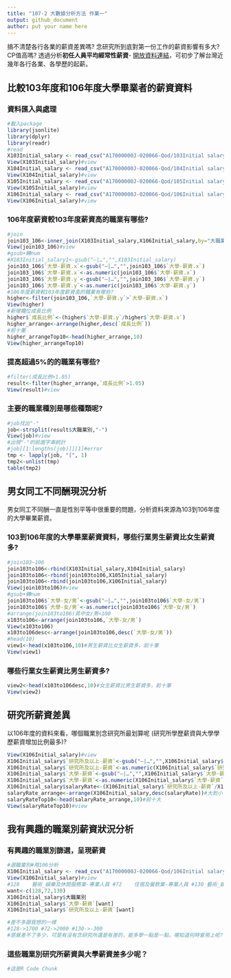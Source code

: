 ```yaml
---
title: "107-2 大數據分析方法 作業一"
output: github_document
author: put your name here
---
```


搞不清楚各行各業的薪資差異嗎? 念研究所到底對第一份工作的薪資影響有多大? CP值高嗎? 透過分析**初任人員平均經常性薪資**- [開放資料連結](https://data.gov.tw/dataset/6647)，可初步了解台灣近幾年各行各業、各學歷的起薪。

## 比較103年度和106年度大學畢業者的薪資資料

### 資料匯入與處理
```r
#載入package
library(jsonlite)
library(dplyr)
library(readr)
#read
X103Initial_salary <- read_csv("A17000000J-020066-Qod/103Initial salary.csv")
View(X103Initial_salary)#view
X104Initial_salary <- read_csv("A17000000J-020066-Qod/104Initial salary.csv")
View(X104Initial_salary)#view
X105Initial_salary <- read_csv("A17000000J-020066-Qod/105Initial salary.csv")
View(X105Initial_salary)#view
X106Initial_salary <- read_csv("A17000000J-020066-Qod/106Initial salary.csv")
View(X106Initial_salary)#view
```

### 106年度薪資較103年度薪資高的職業有哪些? 
```r
#join
join103_106<-inner_join(X103Initial_salary,X106Initial_salary,by="大職業別")
View(join103_106)#view
#gsub+轉num
#X103Initial_salary1<-gsub("—|…","",X103Initial_salary)
join103_106$`大學-薪資.x`<-gsub("—|…","",join103_106$`大學-薪資.x`)
join103_106$`大學-薪資.x`<-as.numeric(join103_106$`大學-薪資.x`)
join103_106$`大學-薪資.y`<-gsub("—|…","",join103_106$`大學-薪資.y`)
join103_106$`大學-薪資.y`<-as.numeric(join103_106$`大學-薪資.y`)
#106年度薪資較103年度薪資高的職業有哪些?
higher<-filter(join103_106,`大學-薪資.y`>`大學-薪資.x`)
View(higher)
#新增欄位成長比例
higher$`成長比例`<-(higher$`大學-薪資.y`/higher$`大學-薪資.x`)
higher_arrange<-arrange(higher,desc(`成長比例`))
#前十筆
higher_arrangeTop10<-head(higher_arrange,10)
View(higher_arrangeTop10)
```

### 提高超過5%的的職業有哪些? 
```r
#filter(成長比例>1.05)
result<-filter(higher_arrange,`成長比例`>1.05)
View(result)#view
```

### 主要的職業種別是哪些種類呢?
```r
#job找出"-"
job<-strsplit(result$大職業別,"-")
View(job)#view
#出現"-"的前面字串統計
#job[[1:lengths(job)]][1]#error
tmp <- lapply(job, "[", 1)
tmp2<-unlist(tmp)
table(tmp2)
```

## 男女同工不同酬現況分析

男女同工不同酬一直是性別平等中很重要的問題，分析資料來源為103到106年度的大學畢業薪資。

### 103到106年度的大學畢業薪資資料，哪些行業男生薪資比女生薪資多?
```r
#join103~106
join103to106<-rbind(X103Initial_salary,X104Initial_salary)
join103to106<-rbind(join103to106,X105Initial_salary)
join103to106<-rbind(join103to106,X106Initial_salary)
View(join103to106)#view
#gsub+轉num
join103to106$`大學-女/男`<-gsub("—|…","",join103to106$`大學-女/男`)
join103to106$`大學-女/男`<-as.numeric(join103to106$`大學-女/男`)
#arrange(join103to106)其中女/男<100
x103to106<-arrange(join103to106,`大學-女/男`)
View(x103to106)
x103to106desc<-arrange(join103to106,desc(`大學-女/男`))
#head(10)
view1<-head(x103to106,10)#男生薪資比女生薪資多，前十筆
View(view1)
```
### 哪些行業女生薪資比男生薪資多? 
```r
view2<-head(x103to106desc,10)#女生薪資比男生薪資多，前十筆
View(view2)
```

## 研究所薪資差異

以106年度的資料來看，哪個職業別念研究所最划算呢 (研究所學歷薪資與大學學歷薪資增加比例最多)?
 
```r
View(X106Initial_salary)#view
X106Initial_salary$`研究所及以上-薪資`<-gsub("—|…","",X106Initial_salary$`研究所及以上-薪資`)
X106Initial_salary$`研究所及以上-薪資`<-as.numeric(X106Initial_salary$`研究所及以上-薪資`)
X106Initial_salary$`大學-薪資`<-gsub("—|…","",X106Initial_salary$`大學-薪資`)
X106Initial_salary$`大學-薪資`<-as.numeric(X106Initial_salary$`大學-薪資`)
X106Initial_salary$salaryRate<-(X106Initial_salary$`研究所及以上-薪資`/X106Initial_salary$`大學-薪資`)
salaryRate_arrange<-arrange(X106Initial_salary,desc(salaryRate))#大到小
salaryRateTop10<-head(salaryRate_arrange,10)#前十大
View(salaryRateTop10)#view
```

## 我有興趣的職業別薪資狀況分析

### 有興趣的職業別篩選，呈現薪資
```r
#選職業別#用106分析
X106Initial_salary <- read_csv("A17000000J-020066-Qod/106Initial salary.csv")
View(X106Initial_salary)#view
#128	藝術_娛樂及休閒服務業-專業人員 #72 	住宿及餐飲業-專業人員 #130 藝術_娛樂及休閒服務業-事務支援人員
want<-c(128,72,130)
X106Initial_salary$大職業別
X106Initial_salary$`大學-薪資`[want]
X106Initial_salary$`研究所及以上-薪資`[want]

#差不多跟我想的一樣
#128->1700 #72->2000 #130->-300
#感覺差不了多少，可是有沒有念研究所還是有差的，能多學一點是一點，哪知道何時會用上呢?!競爭力也能上升~!
```

### 這些職業別研究所薪資與大學薪資差多少呢？
```r
#這是R Code Chunk
```

